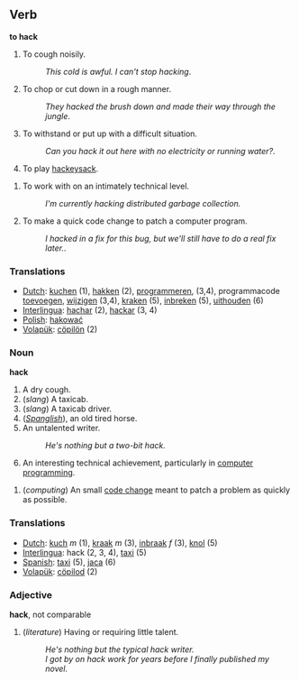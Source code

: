 =={{en}}==

==Verb==
'''to hack'''

# To cough noisily.
#:''This cold is awful.  I can't stop hacking''.
# To chop or cut down in a rough manner.
#:''They hacked the brush down and made their way through the jungle''.
# To withstand or put up with a difficult situation.
#:''Can you hack it out here with no electricity or running water?''.
# To play [[hackeysack]].
<!-- Doubtful.  The following two defintions are closer to what's really going on # to accomplish a difficult programming task. 
#:''She can '''hack''' like no one else and make the program work as expected''. -->
# To work with on an intimately technical level.
#: ''I'm currently hacking distributed garbage collection.''
# To make a quick code change to patch a computer program.
#:''I hacked in a fix for this bug, but we'll still have to do a real fix later.''.
<!-- see [[hack into]] #to gain illegal access to a computer network. (Actually called a "[[crack]]" in computer parlance). -->

=== Translations ===
*[[Dutch]]: [[kuchen]] (1), [[hakken]] (2), [[programmeren]], (3,4), programmacode [[toevoegen]], [[wijzigen]] (3,4), [[kraken]] (5), [[inbreken]] (5), [[uithouden]] (6)
*[[Interlingua]]: [[hachar]] (2), [[hackar]] (3, 4)
*[[Polish]]: [[hakować]]
*[[Volapük]]: [[cöpilön]] (2)

===Noun===
'''hack'''

# A dry cough.
# (''slang'') A taxicab.
# (''slang'') A taxicab driver.
# (''[[Spanglish]]''), an old tired horse.
#An untalented writer.  
#:''He's nothing but a two-bit hack.''
# An interesting technical achievement, particularly in [[computer programming]]. 
<!-- #an illegal attempt to gain access to a computer network. (Actually called a "[[crack]]" in [[computer]] parlance). --- Does anyone actually say this, or is it a presumed back-formation of hacker? -->
# (''computing'') An small [[code change]] meant to patch a problem as quickly as possible.

=== Translations ===
*[[Dutch]]: [[kuch]] ''m'' (1), [[kraak]] ''m'' (3), [[inbraak]] ''f'' (3), [[knol]] (5)
*[[Interlingua]]: hack (2, 3, 4), [[taxi]] (5)
*[[Spanish]]: [[taxi]] (5), [[jaca]] (6)
*[[Volapük]]: [[cöpilod]] (2)

===Adjective===
'''hack''', not comparable

# (''literature'') Having or requiring little talent.
#:''He's nothing but the typical hack writer.''
#:''I got by on hack work for years before I finally published my novel.''